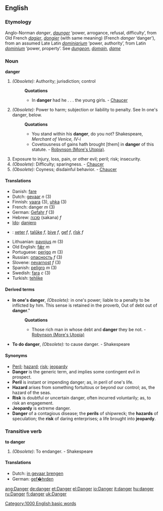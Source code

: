 ==English==

===Etymology===
Anglo-Norman ''danger'', ''[[daunger]]'' ‘power, arrogance, refusal, difficulty’, from Old French ''[[dagier]]'', ''[[dongier]]'' (with same meaning) (French ''danger'' ‘danger’), from an assumed Late Latin ''[[dominiarium]]'' ‘power, authority’, from Latin ''[[dominium]]'' ‘power, property’. See ''[[dungeon]]'', ''[[domain]]'', ''[[dame]]''

===Noun===
'''danger'''

#''(Obsolete):'' Authority; jurisdiction; control
#:'''Quotations'''
#:*In '''danger''' had he . . . the young girls. - [[Chaucer]]
#''(Obsolete):'' Power to harm; subjection or liability to penalty. See In one's danger, below.
#:'''Quotations'''
#:*You stand within his '''danger''', do you not? Shakespeare, ''Merchant of Venice, IV-i''
#:*Covetousness of gains hath brought [them] in '''danger''' of this statute. - [[Robynson (More's Utopia)]].
#Exposure to injury, loss, pain, or other evil; peril; risk; insecurity.
#''(Obsolete):'' Difficulty; sparingness. - [[Chaucer]]
#''(Obsolete):'' Coyness; disdainful behavior. - [[Chaucer]]

====Translations====
{{top}}
*Danish: [[fare]]
*Dutch: [[gevaar]] ''n'' (3)
*Finnish: [[vaara]] (3), [[uhka]] (3)
*French: danger ''m'' (3)
*German: [[Gefahr]] ''f'' (3)
*Hebrew: [[סכנה]] (sakana) ''f''
*[[Ido]]: [[danjero]]
{{mid}}
*{{ku}}: [[xeter]] ''f'', [[talûke]] ''f'', [[bive]] ''f'', [[gef]] ''f'', [[rîsk]] ''f''
*Lithuanian: [[pavojus]] ''m'' (3)
*Old English: [[fær|fǣr]] ''m''
*Portuguese: [[perigo]] ''m'' (3)
*Russian: [[опасность]] ''f'' (3)
*Slovene: [[nevarnost]] ''f'' (3)
*Spanish: [[peligro]] ''m'' (3)
*Swedish: [[fara]] ''c'' (3)
*Turkish: [[tehlike]]
{{bottom}}

====Derived terms====
*'''In one's danger''', ''(Obsolete):'' in one's power; liable to a penalty to be inflicted by him. This sense is retained in the proverb, Out of debt out of '''danger'''."
*:'''Quotations'''
*:*Those rich man in whose debt and '''danger''' they be not. - [[Robynson (More's Utopia)]]
*'''To do danger''', ''(Obsolete):'' to cause danger. - Shakespeare

====Synonyms====
*[[Peril]]; [[hazard]]; [[risk]]; [[jeopardy]] 
*'''Danger''' is the generic term, and implies some contingent evil in prospect. 
*'''Peril''' is instant or impending danger; as, in peril of one's life. 
*'''Hazard''' arises from something fortuitous or beyond our control; as, the hazard of the seas. 
*'''Risk''' is doubtful or uncertain danger, often incurred voluntarily; as, to risk an engagement. 
*'''Jeopardy''' is extreme danger. 
*'''Danger''' of a contagious disease; the '''perils''' of shipwreck; the '''hazards''' of speculation; the '''risk''' of daring enterprises; a life brought into '''jeopardy'''.

===Transitive verb===
'''to danger'''

#''(Obsolete)'': To endanger. - Shakespeare

====Translations====
*Dutch: [[in gevaar brengen]]
*German: [[gef�hrden]]

[[Category:1000 English basic words]]
[[ang:Danger]]
[[de:danger]]
[[et:Danger]]
[[el:Danger]]
[[io:Danger]]
[[it:danger]]
[[hu:danger]]
[[ru:Danger]]
[[fi:danger]]
[[uk:Danger]]